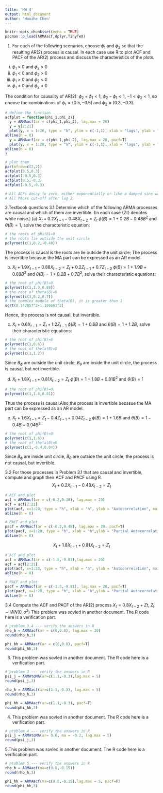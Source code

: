 ```yaml
---
title: 'HW 4'
output: html_document
author: 'Haozhe Chen'
---
```


```r
knitr::opts_chunk$set(echo = TRUE)
pacman::p_load(ARMAacf,dplyr,TinyTeX)
```

1. For each of the following scenarios, choose $\phi_1$ and $\phi_2$
so that the resulting AR(2) process is causal. In each case use R to plot ACF and PACF of the AR(2) process and discuss the characteristics of the plots.
(i) $\phi_1$ > 0 and $\phi_2$ > 0
(ii) $\phi_1$ < 0 and $\phi_2$ > 0
(iii) $\phi_1$ > 0 and $\phi_2$ < 0
(iv) $\phi_1$ < 0 and $\phi_2$ < 0

The condition for causality of AR(2):
$\phi_2+\phi_1<1$, $\phi_2-\phi_1<1$, $-1<\phi_2<1$, so choose the combinations of $\phi_1=(0.5,-0.5)$ and $\phi_2=(0.3,-0.3)$. 
```r
# define the function
acfplot = function(phi_1,phi_2){
  y = ARMAacf(ar = c(phi_1,phi_2), lag.max = 20)
  y = y[2:21]
  plot(y, x = 1:20, type = "h", ylim = c(-1,1), xlab = "lags", ylab = "Autocorrelation", main = "AR(2) Population ACF")
abline(h = 0)
  y = ARMAacf(ar = c(phi_1,phi_2), lag.max = 20, pacf=T)
  plot(y, x = 1:20, type = "h", ylim = c(-1,1), xlab = "lags", ylab = "PartialAutocorrelation", main = "AR(2) Population PACF")
abline(h = 0)
}

# plot them
par(mfrow=c(2,2))
acfplot(0.5,0.3)
acfplot(-0.5,0.3)
acfplot(0.5,-0.3)
acfplot(-0.5,-0.3)

# All ACFs decay to zero, either exponentially or like a damped sine wave. 
# All PACFs cut-off after lag 2
```

2.Textbook questions
3.1 Determine which of the following ARMA processes are causal and which of them are invertible. (In each case {Zt} denotes white noise.)
(a) $X_t + 0.2X_{t−1} − 0.48X_{t−2} = Z_t$
$\phi(B)=1+0.2B-0.48B^2$ and $\theta(B)=1$, solve the characteristic equation: 
```r
# the roots of phi(B)=0
# the roots lie outside the unit circle
polyroot(c(1,0.2,-0.48))
```
The process is causal is the roots are lie outside the unit circle; The process is invertible becasue the MA part can be expressed as an AR model. 

(b) $X_t + 1.9X_{t−1} + 0.88X_{t−2} = Z_t + 0.2Z_{t−1} + 0.7Z_{t−2}$
$\phi(B)=1+1.9B+0.88B^2$ and $\theta(B)=1+0.2B+0.7B^2$, solve their characteristic equations:
```r
# the root of phi(B)=0
polyroot(c(1,1.9,0.88))
# the root of theta(B)=0
polyroot(c(1,0.2,0.7))
# the complex module of theta(B), it is greater than 1
sqrt(0.142857^2+1.186661^2)
```
Hence, the process is not causal, but invertible.

(c) $X_t + 0.6X_{t−1} = Z_t + 1.2Z_{t−1}$
$\phi(B)=1+0.6B$ and $\theta(B)=1+1.2B$, solve their characteristic equations:
```r
# the root of phi(B)=0
polyroot(c(1,0.6))
# the root of theta(B)=0
polyroot(c(1,1.2))
```
Since $B_\phi$ are outside the unit circle, $B_\theta$ are inside the unit circle, the process is causal, but not invertible.

(d) $X_t + 1.8X_{t−1} + 0.81X_{t−2} = Z_t$
$\phi(B)=1+1.8B+0.81B^2$ and $\theta(B)=1$
```r
# the root of phi(B)=0
polyroot(c(1,1.8,0.81))
```
Thus the process is causal.Also,the process is invertible becasue the MA part can be expressed as an AR model. 

(e) $X_t + 1.6X_{t−1} = Z_t − 0.4Z_{t−1} + 0.04Z_{t−2}$
$\phi(B)=1+1.6B$ and $\theta(B)=1-0.4B+0.04B^2$
```r
# the root of phi(B)=0
polyroot(c(1,1.6))
# the root of theta(B)=0
polyroot(c(1,-0.4,0.04))
```
Since $B_\phi$ are inside unit circle, $B_\theta$ are outside the unit circle, the process is not causal, but invertible.

3.2 For those processes in Problem 3.1 that are causal and invertible, compute and graph their ACF and PACF using R.
$$X_t + 0.2X_{t−1} − 0.48X_{t−2} = Z_t$$
```r

# ACF and plot
acf = ARMAacf(ar = c(-0.2,0.48), lag.max = 20)
acf = acf[2:21]
plot(acf, x=1:20, type = "h", xlab = "h", ylab = "Autocorrelation", main = "AR(2) Population ACF")
abline(h = 0)

# PACF and plot
pacf = ARMAacf(ar = c(-0.2,0.48), lag.max = 20, pacf=T)
plot(pacf, x=1:20, type = "h", xlab = "h",ylab = "Partial Autocorrelation", main = "AR(2) Population PACF")
abline(h = 0)

```

$$X_t + 1.8X_{t−1} + 0.81X_{t−2} = Z_t$$
```r
# ACF and plot
acf = ARMAacf(ar = c(-1.8,-0.81),lag.max = 20)
acf = acf[2:21]
plot(acf, x=1:20, type = "h", xlab = "h", ylab = "Autocorrelation", main = "AR(2) Population ACF")
abline(h = 0)

# PACF and plot
pacf = ARMAacf(ar = c(-1.8,-0.81), lag.max = 20, pacf=T)
plot(pacf, x=1:20, type = "h", xlab = "h",ylab = "Partial Autocorrelation", main = "AR(2) Population PACF")
abline(h = 0)
```

3.4 Compute the ACF and PACF of the AR(2) process $X_t=0.8X_{t−2}+Zt$, ${Z_t}∼WN(0,σ^2)$
This problem was sovled in another document. The R code here is a verification part. 
```r
# problem 3.4 --- verify the answers in R 
rho_h = ARMAacf(ar = c(0,0.8), lag.max = 20) 
round(rho_h,3)

phi_hh = ARMAacf(ar = c(0,0.8), pacf=T)
round(phi_hh,3)
```

3. This problem was sovled in another document. The R code here is a verification part. 
```r
# problem 3 --- verify the answers in R 
psi_j = ARMAtoMA(ar=c(1.1,-0.3),lag.max = 5)
round(psi_j,3)

rho_h = ARMAacf(ar=c(1.1,-0.3), lag.max = 5)
round(rho_h,3)

phi_hh = ARMAacf(ar=c(1.1,-0.3), pacf=T)
round(phi_hh,3)

```

4. This problem was sovled in another document. The R code here is a verification part. 
```r
# problem 4 --- verify the answers in R 
psi_j = ARMAtoMA(ar= 0.6, ma = -0.2, lag.max = 5)
round(psi_j,3)
```

5.This problem was sovled in another document. The R code here is a verification part. 
```r
# problem 5 --- verify the answers in R 
rho_h = ARMAacf(ma=c(0.8,-0.15))
round(rho_h,3)

phi_hh = ARMAacf(ma=c(0.8,-0.15),lag.max = 5, pacf=T)
round(phi_hh,3)

```






